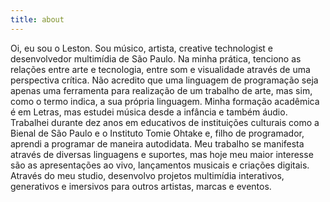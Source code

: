 ```yaml
---
title: about
---
```


Oi, eu sou o Leston.
Sou músico, artista, creative technologist e desenvolvedor multimídia de São Paulo. Na minha prática, tenciono as relações entre arte e tecnologia, entre som e visualidade através de uma perspectiva crítica. Não acredito que uma linguagem de programação seja apenas uma  ferramenta para realização de um trabalho de arte, mas sim, como o termo indica, a sua própria linguagem.
Minha formação acadêmica é em Letras, mas estudei música desde a infância e também áudio. Trabalhei durante dez anos em educativos de instituições culturais como a Bienal de São Paulo e o Instituto Tomie Ohtake e, filho de programador, aprendi a programar de maneira autodidata.
Meu trabalho se manifesta através de diversas linguagens e suportes, mas hoje meu maior interesse são as apresentações ao vivo, lançamentos musicais e criações digitais. Através do meu studio, desenvolvo projetos multimídia interativos, generativos e imersivos para outros artistas, marcas e eventos.
